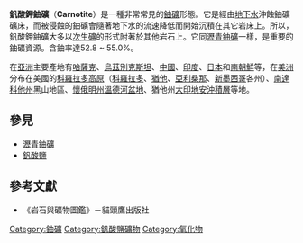 {{Infobox mineral
| name        = 釩酸鉀鈾礦
| category    = [[釩酸鹽|釩酸鹽]]
| boxwidth    =
| boxbgcolor  =
| image       = Carnotite with a geiger counter.jpg
| imagesize   = 300px
| caption     = 釩酸鉀鈾礦，右方的放射線計顯示礦物的輻射劑量達9.25 微[[西弗|西弗]]/小時
| formula     = K<sub>2</sub>(UO<sub>2</sub>)<sub>2</sub>(VO<sub>4</sub>)<sub>2</sub>·3(H<sub>2</sub>O)
| molweight   =
| 施特龍茨分類      = 
| color       = 鮮黃色、氯黃色
| habit       = 晶體扁小、粉狀、微晶塊
| system      = [[單斜晶系|單斜晶系]]
| twinning    = 
| cleavage    = 完全底面
| fracture    = 參差狀
| tenacity    = 脆
| mohs        = ~2.0
| luster      = 暗淡
| polish      =
| refractive  = 
| opticalprop = 
| birefringence = 
| dispersion  =
| pleochroism = 
| fluorescence= 在短波紫外光照射下放出紅橘色光
| absorption  =
| streak      = 黃色
| gravity     = 
| density     = 4.75 
| melt        =
| fusibility  =
| diagnostic  =
| solubility  = 溶於磷酸、硝酸之混酸
| diaphaneity = 
| other       = 放射性礦物
| references  =
}}

'''釩酸鉀鈾礦'''（'''Carnotite'''）是一種非常常見的[[鈾礦|鈾礦]]形態。它是經由[[地下水|地下水]]沖蝕鈾礦礦床，而被侵蝕的鈾礦會隨著地下水的流速降低而開始沉積在其它岩床上。所以，釩酸鉀鈾礦大多以[[次生礦|次生礦]]的形式附著於其他岩石上。它同[[瀝青鈾礦|瀝青鈾礦]]一樣，是重要的鈾礦資源。含鈾率達52.8 ~ 55.0%。

在[[亞洲|亞洲]]主要產地有[[哈薩克|哈薩克]]、[[烏茲別克斯坦|烏茲別克斯坦]]、[[中國|中國]]、[[印度|印度]]、[[日本|日本]]和[[南朝鮮|南朝鮮]]等，在[[美洲|美洲]]分布在美國的[[科羅拉多高原|科羅拉多高原]]（[[科羅拉多|科羅拉多]]、[[猶他|猶他]]、[[亞利桑那|亞利桑那]]、[[新墨西哥|新墨西哥]]各州）、[[南達科他州|南達科他州]]黑山地區、[[懷俄明州|懷俄明州]][[溫德河盆地|溫德河盆地]]、猶他州[[大印地安沖積層|大印地安沖積層]]等地。

== 參見 ==

* [[瀝青鈾礦|瀝青鈾礦]]
* [[釩酸鹽|釩酸鹽]]

== 參考文獻 ==

* 《岩石與礦物圖鑑》－貓頭鷹出版社

[[Category:鈾礦|Category:鈾礦]]
[[Category:釩酸鹽礦物|Category:釩酸鹽礦物]]
[[Category:氧化物|Category:氧化物]]